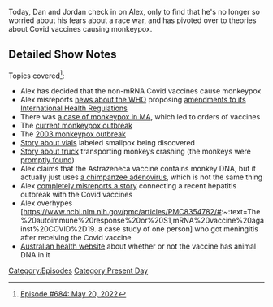 {{DEFAULTSORT:
    #_EPISODE_0684:May 20, 2022
}}{{Episode
    | title           = May 20, 2022
    | caption         = [https://knowledgefight.libsyn.com/684-may-20-2022 Listen to this episode on Libsyn]
    | episodeNumber   = 684
    | length          = 01:12:07
    | airDate         = May 23, 2022
    | coverageDate    = May 20, 2022
    | episodeType     = [[:Category:Present Day|Present Day]]
    | previousEpisode = [[683: May 16, 2022]]
    | nextEpisode     = [[685: Formulaic Objections Part 7]]
}}

{{Stub}}

Today, Dan and Jordan check in on Alex, only to find that he's no longer so worried about his fears about a race war, and has pivoted over to theories about Covid vaccines causing monkeypox.

==Detailed Show Notes==

Topics covered<ref>[https://knowledgefight.com/research/2022/5/22/episode-684-may-20-2022 Episode #684: May 20, 2022]</ref>:

*Alex has decided that the non-mRNA Covid vaccines cause monkeypox
*Alex misreports [https://www.aap.com.au/factcheck/claims-of-a-who-globalist-takeover-are-out-of-this-world/ news about the WHO] proposing [https://apps.who.int/gb/ebwha/pdf_files/WHA75/A75_18-en.pdf amendments to its International Health Regulations]
*There was [https://www.newsweek.com/monkeypox-cased-uk-massachusetts-case-vaccine-ordered-us-1708075 a case of monkeypox in MA], which led to orders of vaccines
*The [https://www.who.int/emergencies/disease-outbreak-news/item/2022-DON385 current monkeypox outbreak]
*The [https://www.cdc.gov/mmwr/preview/mmwrhtml/mm5227a5.htm 2003 monkeypox outbreak]
*[https://www.cdc.gov/media/releases/2021/s1119-smallpox-vials.html Story about vials] labeled smallpox being discovered
*[https://www.nytimes.com/2022/02/01/us/cdc-monkeys-pennsylvania-truck-crash.html Story about truck] transporting monkeys crashing (the monkeys were [https://www.nbcnews.com/news/us-news/monkeys-loose-pennsylvania-highway-crash-rcna13149 promptly found])
*Alex claims that the Astrazeneca vaccine contains monkey DNA, but it actually just uses [https://extranet.who.int/pqweb/sites/default/files/documents/pl-azd1222-en.pdf a chimpanzee adenovirus], which is not the same thing
*Alex [https://factcheck.afp.com/doc.afp.com.329J2TA completely misreports a story] connecting a recent hepatitis outbreak with the Covid vaccines
*Alex overhypes [https://www.ncbi.nlm.nih.gov/pmc/articles/PMC8354782/#:~:text=The%20autoimmune%20response%20or%20S1,mRNA%20vaccine%20against%20COVID%2D19. a case study of one person] who got meningitis after receiving the Covid vaccine
*[https://www.health.gov.au/initiatives-and-programs/covid-19-vaccines/is-it-true/is-it-true-does-the-vaxzevria-astrazeneca-vaccine-contain-animal-dna Australian health website] about whether or not the vaccine has animal DNA in it

[[Category:Episodes]]
[[Category:Present Day]]
